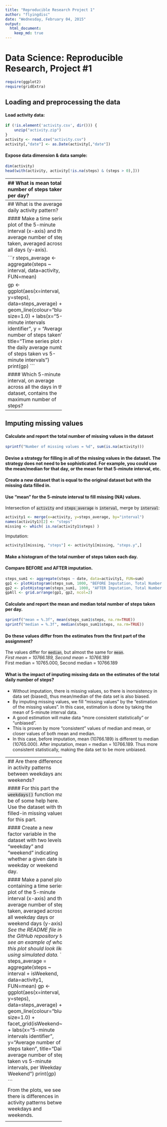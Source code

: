 ```yaml
---
title: "Reproducible Research Project 1"
author: "flyingdisc"
date: "Wednesday, February 04, 2015"
output: 
  html_document:
    keep_md: true
---
```

<style>
code {background-color:#dddddd;}
</style>
Data Science: Reproducible Research, Project #1
===============================================

```r
require(ggplot2)  
require(gridExtra)  
```

## Loading and preprocessing the data
#### Load activity data:
```r
if (!is.element('activity.csv', dir())) {  
    unzip("activity.zip")  
}  
activity <- read.csv("activity.csv")  
activity[,"date"] <- as.Date(activity[,"date"])  
```

#### Expose data dimension & data sample:
```r
dim(activity)  
head(with(activity, activity[!is.na(steps) & (steps > 0),]))  
```

-------------------------
## What is mean total number of steps taken per day?

#### Calculate the total number of steps taken per day, aggregate.

#### Function to plot histogram: 
```r
plotHistogram <- function(df, bin, cTitle, clr) {  
    gp <- ggplot(aes(x=steps), data=df) +  
      geom_histogram(binwidth=bin, position="dodge", colour="black", fill=clr) +  
      scale_x_continuous(breaks=seq(from=0, to=25000, by=1000)) +  
      scale_y_continuous(breaks=seq(from=0, to=20, by=1)) +  
      labs(x="Total Number of Steps per Day", y="Frequency",  
           title=paste(cTitle, "\n(binwidth=", bin, ")", sep="")) +  
      theme(axis.text.x=element_text(angle=90, vjust=0.5, hjust=1))  
    return(gp)  
}  
```

#### Make histogram of the total number of steps taken each day:
*In this case, 2 histograms are plotted with different binwidth (500 and 1000)*
```r
steps_sum <- aggregate(steps ~ date, data=activity, FUN=sum)  
gp1 <- plotHistogram(steps_sum, 500, "Total Number of Steps Taken per Day", clr="blue")  
gp2 <- plotHistogram(steps_sum, 1000, "Total Number of Steps Taken per Day", clr="blue")  
gpAll <- grid.arrange(gp1, gp2, ncol=2)  
```

#### Calculate and report the mean and median of the total number of steps taken per day:
```r
sprintf("mean = %.3f", mean(steps_sum$steps, na.rm=TRUE))  
sprintf("median = %.3f", median(steps_sum$steps, na.rm=TRUE))  
```

-------------------------
## What is the average daily activity pattern?

#### Make a time series plot of the 5-minute interval (x-axis) and the average number of steps taken, averaged across all days (y-axis).

```r
steps_average <- aggregate(steps ~ interval, data=activity, FUN=mean)  
  
gp <- ggplot(aes(x=interval, y=steps), data=steps_average) +  
  geom_line(colour="blue", size=1.0) +  
  labs(x="5-minute intervals identifier",  
       y = "Average number of steps taken",   
    title="Time series plot of the daily average number of steps taken vs 5-minute intervals")  
print(gp)  
```

#### Which 5-minute interval, on average across all the days in the dataset, contains the maximum number of steps?
```r
max_steps <- max(steps_average$steps)  
sprintf("Maximum number of steps = %.3f", max_steps)  
row_index <- which(steps_average$steps == max_steps)  
sprintf("5-minute interval with maximum number of steps = row %d", row_index)  
```
**It is row `104` contains maximum number of steps (`206.170`).**  
This is the row data:  
```r
steps_average[row_index,]  
```

-------------------------
## Imputing missing values

#### Calculate and report the total number of missing values in the dataset
```r
sprintf("Number of missing values = %d", sum(is.na(activity)))  
```

#### Devise a strategy for filling in all of the missing values in the dataset. The strategy does not need to be sophisticated. For example, you could use the mean/median for that day, or the mean for that 5-minute interval, etc.

#### Create a new dataset that is equal to the original dataset but with the missing data filled in. 
#### Use "mean" for the 5-minute interval to fill missing (NA) values.
Intersection of `activity` and `steps_average` is `interval`, merge by `interval`:  
```r
activity1 <- merge(x=activity, y=steps_average, by="interval")  
names(activity1)[2] <- "steps"  
missing <- which( is.na(activity1$steps) )  
```
Imputation:  
```r
activity1[missing, "steps"] <- activity1[missing, "steps.y",]  
```
#### Make a histogram of the total number of steps taken each day.
#### Compare BEFORE and AFTER imputation. 
```r
steps_sum1 <- aggregate(steps ~ date, data=activity1, FUN=sum)  
gp1 <- plotHistogram(steps_sum, 1000, "BEFORE Imputation, Total Number of Steps Taken per Day", clr="lightblue")  
gp2 <- plotHistogram(steps_sum1, 1000, "AFTER Imputation, Total Number of Steps Taken per Day", clr="blue")  
gpAll <- grid.arrange(gp1, gp2, ncol=2)  
```

#### Calculate and report the mean and median total number of steps taken per day.
```r
sprintf("mean = %.3f", mean(steps_sum1$steps, na.rm=TRUE))  
sprintf("median = %.3f", median(steps_sum1$steps, na.rm=TRUE))  
```

#### Do these values differ from the estimates from the first part of the assignment? 
The values differ for `median`, but almost the same for `mean`.  
*First mean = 10766.189, Second mean = 10766.189  
*First median = 10765.000, Second median = 10766.189  

#### What is the impact of imputing missing data on the estimates of the total daily number of steps?
* Without imputation, there is missing values, so there is inonsistency in data set (biased), thus mean/median of the data set is also biased.    
* By imputing missing values, we fill "missing values" by the "estimation of the missing values". In this case, estimation is done by taking the mean of 5-minute interval data.  
* A good estimation will make data "more consistent statistically" or "unbiased".    
* This is proven by more "consistent" values of median and mean, or closer values of both mean and median.    
* In this case, before imputation, mean (10766.189) is different to median (10765.000). After imputation, mean = median = 10766.189. Thus more consistent statistically, making the data set to be more unbiased.     

-------------------------
## Are there differences in activity patterns between weekdays and weekends?

#### For this part the `weekdays()` function may be of some help here. Use the dataset with the filled-in missing values for this part.

#### Create a new factor variable in the dataset with two levels - "weekday" and "weekend" indicating whether a given date is a weekday or weekend day.
```r
activity1 <- within(activity1,  
  isWeekend <- ifelse(weekdays(date) %in% c("Saturday", "Sunday"), "weekend", "weekday"))  
```
```r
#activity1 <- activity1[with(activity1, order(date)),]  
```
```r
head(activity1, 10)  
```

#### Make a panel plot containing a time series plot of the 5-minute interval (x-axis) and the average number of steps taken, averaged across all weekday days or weekend days (y-axis). 
*See the README file in the GitHub repository to see an example of what this plot should look like using simulated data.*
```r
steps_average = aggregate(steps ~ interval + isWeekend, data=activity1, FUN=mean)  
gp <- ggplot(aes(x=interval, y=steps), data=steps_average) +  
  geom_line(colour="blue", size=1.0) +  
  facet_grid(isWeekend~.) +  
  labs(x="5-minute intervals identifier", y="Average number of steps taken",  
    title="Daily average number of steps taken vs 5-minute intervals, per Weekday or Weekend")  
print(gp)  

```

From the plots, we see there is differences in activity patterns between weekdays and weekends.    
    
<hr>
---------------------------------------